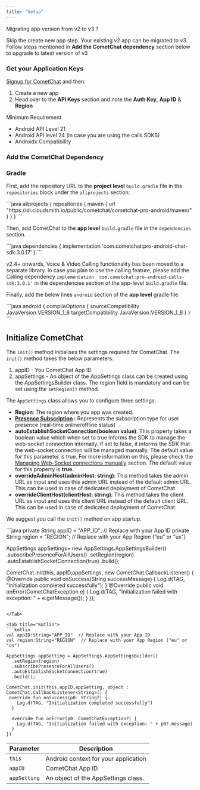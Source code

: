```yaml
---
title: "Setup"
---
```




<Note>
Migrating app version from v2 to v3 ?

Skip the create new app step. Your existing v2 app can be migrated to v3. Follow steps mentioned in **Add the CometChat dependency** section below to upgrade to latest version of v3

</Note>

### Get your Application Keys

[Signup for CometChat](https://app.cometchat.com) and then:

1. Create a new app
2. Head over to the **API Keys** section and note the **Auth Key**, **App ID** & **Region**

<Note>
Minimum Requirement

* Android API Level 21
* Android API level 24 (in case you are using the calls SDKS)
* Androidx Compatibility

</Note>

### Add the CometChat Dependency

### Gradle

First, add the repository URL to the **project level** `build.gradle` file in the `repositories` block under the `allprojects` section:

<Tabs>
<Tab title="Groovy">
```java
allprojects {
  repositories {
    maven {
      url "https://dl.cloudsmith.io/public/cometchat/cometchat-pro-android/maven/"
    }
  }
}
```

</Tab>

</Tabs>

Then, add CometChat to the **app level** `build.gradle` file in the `dependencies` section.

<Tabs>
<Tab title="Groovy">
```java
dependencies {
  implementation 'com.cometchat:pro-android-chat-sdk:3.0.17'
}
```

</Tab>

</Tabs>

<Note>

v2.4+ onwards, Voice & Video Calling functionality has been moved to a separate library. In case you plan to use the calling feature, please add the Calling dependency `implementation 'com.cometchat:pro-android-calls-sdk:3.0.1'` in the dependencies section of the app-level `build.gradle` file.

</Note>

Finally, add the below lines `android` section of the **app level** gradle file.

<Tabs>
<Tab title="Groovy">
```java
android {
  compileOptions {
    sourceCompatibility JavaVersion.VERSION_1_8
    targetCompatibility JavaVersion.VERSION_1_8
  }
}
```

</Tab>

</Tabs>

## Initialize CometChat

The `init()` method initialises the settings required for CometChat. The `init()` method takes the below parameters:

1. appID - You CometChat App ID
2. appSettings - An object of the AppSettings class can be created using the AppSettingsBuilder class. The region field is mandatory and can be set using the `setRegion()` method.

The `AppSettings` class allows you to configure three settings:

* **Region**: The region where you app was created.
* **[Presence Subscription](/docs/sdk/android/3.0/user-presence) :** Represents the subscription type for user presence (real-time online/offline status)
* **autoEstablishSocketConnection(boolean value)**: This property takes a boolean value which when set to true informs the SDK to manage the web-socket connection internally. If set to false, it informs the SDK that the web-socket connection will be managed manually. The default value for this parameter is true. For more information on this, please check the [Managing Web-Socket connections manually](/docs/sdk/android/3.0/advanced-managing-web-socket-connections-manually) section. The default value for this property is **true.**
* **overrideAdminHost(adminHost: string)**: This method takes the admin URL as input and uses this admin URL instead of the default admin URL. This can be used in case of dedicated deployment of CometChat.
* **overrideClientHost(clientHost: string)**: This method takes the client URL as input and uses this client URL instead of the default client URL. This can be used in case of dedicated deployment of CometChat.

We suggest you call the `init()` method on app startup.

<Tabs>
<Tab title="Java">
```java
private String appID = "APP_ID"; // Replace with your App ID
private String region = "REGION"; // Replace with your App Region ("eu" or "us")

AppSettings appSettings= new AppSettings.AppSettingsBuilder()
  .subscribePresenceForAllUsers()
  .setRegion(region)
  .autoEstablishSocketConnection(true)
  .build();

CometChat.init(this, appID,appSettings, new CometChat.CallbackListener<String>() {
  @Override
  public void onSuccess(String successMessage) {
    Log.d(TAG, "Initialization completed successfully");
  }
  @Override
  public void onError(CometChatException e) {
    Log.d(TAG, "Initialization failed with exception: " + e.getMessage());
  }
});
```

</Tab>

<Tab title="Kotlin">
```kotlin
val appID:String="APP_ID"  // Replace with your App ID
val region:String="REGION"  // Replace with your App Region ("eu" or "us")
   
AppSettings appSetting = AppSettings.AppSettingsBuilder()
  .setRegion(region)
  .subscribePresenceForAllUsers()
  .autoEstablishSocketConnection(true)
  .build();   

CometChat.init(this,appID,appSetting, object : CometChat.CallbackListener<String>() {
 override fun onSuccess(p0: String?) {
    Log.d(TAG, "Initialization completed successfully")
  }

  override fun onError(p0: CometChatException?) {
    Log.d(TAG, "Initialization failed with exception: " + p0?.message)
  }
})
```

</Tab>

</Tabs>

| Parameter    | Description                          |
| ------------ | ------------------------------------ |
| `this`       | Android context for your application |
| `appID`      | CometChat App ID                     |
| `appSetting` | An object of the AppSettings class.  |

